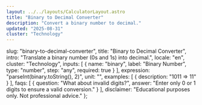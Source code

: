 ```yaml
---
layout: ../../layouts/CalculatorLayout.astro
title: "Binary to Decimal Converter"
description: "Convert a binary number to decimal."
updated: "2025-08-31"
cluster: "Technology"
---
```



  slug: "binary-to-decimal-converter",
  title: "Binary to Decimal Converter",
  intro: "Translate a binary number (0s and 1s) into decimal.",
  locale: "en",
  cluster: "Technology",
  inputs: [
    { name: "binary", label: "Binary Number", type: "number", step: "any", required: true }
  ],
  expression: "parseInt(binary.toString(), 2)",
  unit: "",
  examples: [
    { description: "1011 ⇒ 11" }
  ],
  faqs: [
    { question: "What about invalid digits?", answer: "Enter only 0 or 1 digits to ensure a valid conversion." }
  ],
  disclaimer: "Educational purposes only. Not professional advice."
};

<Calculator schema={schema} />
